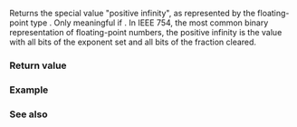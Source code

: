 {{cpp/types/numeric_limits/title|infinity}}
{{cpp/types/numeric_limits/navbar}}
{{dcl begin}}
{{dcl rev multi|until1=c++11
|dcl1=
static T infinity() throw();
|dcl2=
static constexpr T infinity() noexcept;
}}
{{dcl end}}

Returns the special value "positive infinity", as represented by the floating-point type {{tt|T}}. Only meaningful if {{c|1=std::numeric_limits&lt;T&gt;::has_infinity == true}}. In IEEE 754, the most common binary representation of floating-point numbers, the positive infinity is the value with all bits of the exponent set and all bits of the fraction cleared.

===Return value===
{{dsc begin}}
{{dsc hitem | {{tt|T}} | {{c|std::numeric_limits&lt;T&gt;::infinity()}} }}
{{dsc | {{c/core|/* non-specialized */}}   | {{c|T()}} }}
{{dsc | {{c/core|bool}}              | {{c|false}} }}
{{dsc | {{c/core|char}}              | {{c|0}} }}
{{dsc | {{c/core|signed char}}       | {{c|0}} }}
{{dsc | {{c/core|unsigned char}}     | {{c|0}} }}
{{dsc | {{c/core|wchar_t}}           | {{c|0}} }}
{{dsc | {{c/core|char8_t}} {{mark since c++20}}  | {{c|0}} }}
{{dsc | {{c/core|char16_t}} {{mark since c++11}} | {{c|0}} }}
{{dsc | {{c/core|char32_t}} {{mark since c++11}} | {{c|0}} }}
{{dsc | {{c/core|short}}             | {{c|0}} }}
{{dsc | {{c/core|unsigned short}}    | {{c|0}} }}
{{dsc | {{c/core|int}}               | {{c|0}} }}
{{dsc | {{c/core|unsigned int}}      | {{c|0}} }}
{{dsc | {{c/core|long}}              | {{c|0}} }}
{{dsc | {{c/core|unsigned long}}     | {{c|0}} }}
{{dsc | {{c/core|long long}} {{mark since c++11}}          | {{c|0}} }}
{{dsc | {{c/core|unsigned long long}} {{mark since c++11}} | {{c|0}} }}
{{dsc | {{c/core|float}}             | {{lc|HUGE_VALF}} }}
{{dsc | {{c/core|double}}            | {{lc|HUGE_VAL}} }}
{{dsc | {{c/core|long double}}       | {{lc|HUGE_VALL}} }}
{{dsc end}}

===Example===
{{example
|
|code=
#include &lt;iostream&gt;
#include &lt;limits&gt;

int main()
{
    double max = std::numeric_limits&lt;double&gt;::max();
    double inf = std::numeric_limits&lt;double&gt;::infinity();
    
    if (inf &gt; max)
        std::cout &lt;&lt; inf &lt;&lt; " is greater than " &lt;&lt; max &lt;&lt; '\n';
}
|output=
inf is greater than 1.79769e+308
}}

===See also===
{{dsc begin}}
{{dsc inc|cpp/types/numeric_limits/dsc has_infinity}}
{{dsc end}}

{{langlinks|de|es|fr|it|ja|pt|ru|zh}}